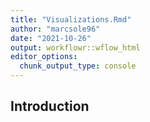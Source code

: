 ```yaml
---
title: "Visualizations.Rmd"
author: "marcsole96"
date: "2021-10-26"
output: workflowr::wflow_html
editor_options:
  chunk_output_type: console
---
```


## Introduction

```r

```

